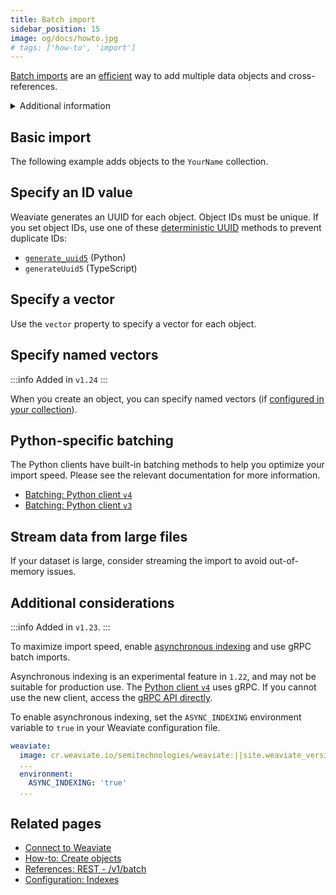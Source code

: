 ```yaml
---
title: Batch import
sidebar_position: 15
image: og/docs/howto.jpg
# tags: ['how-to', 'import']
---
```



[Batch imports](../tutorials/import.md#to-batch-or-not-to-batch) are an [efficient](../api/rest/objects.md#objects-vs-batch) way to add multiple data objects and cross-references.


<details>
  <summary>Additional information</summary>

To create a bulk import job, follow these steps:

1. Initialize a batch object.
1. Add items to the batch object.
1. Ensure that the last batch is sent (flushed).

</details>

## Basic import

The following example adds objects to the `YourName` collection.

<Tabs groupId="languages">
  <TabItem value="py" label="Python (v4)">
    <FilteredTextBlock
      text={PyCode}
      startMarker="# BasicBatchImportExample"
      endMarker="# END BasicBatchImportExample"
      language="py"
    />
  </TabItem>

  <TabItem value="py3" label="Python (v3)">
    <FilteredTextBlock
      text={PyCodeV3}
      startMarker="# BasicBatchImportExample"
      endMarker="# END BasicBatchImportExample"
      language="py"
    />
  </TabItem>

  <TabItem value="js" label="JS/TS">
    <FilteredTextBlock
      text={TSCode}
      startMarker="// BasicBatchImportExample"
      endMarker="// END BasicBatchImportExample"
      language="ts"
    />
  </TabItem>

  <TabItem value="java" label="Java">
    <FilteredTextBlock
      text={JavaCode}
      startMarker="// BasicBatchImportExample"
      endMarker="// END BasicBatchImportExample"
      language="java"
    />
  </TabItem>

  <TabItem value="go" label="Go">
    <FilteredTextBlock
      text={GoCode}
      startMarker="// BasicBatchImportExample"
      endMarker="// END BasicBatchImportExample"
      language="go"
    />
  </TabItem>
</Tabs>

## Specify an ID value

Weaviate generates an UUID for each object. Object IDs must be unique. If you set object IDs, use one of these [deterministic UUID](#generate-a-deterministic-id) methods to prevent duplicate IDs:

- [`generate_uuid5`](https://weaviate-python-client.readthedocs.io/en/stable/weaviate.util.html#weaviate.util.generate_uuid5) (Python)
- `generateUuid5` (TypeScript)

<Tabs groupId="languages">
  <TabItem value="py" label="Python (v4)">
    <FilteredTextBlock
      text={PyCode}
      startMarker="# BatchImportWithIDExample"
      endMarker="# END BatchImportWithIDExample"
      language="py"
    />
  </TabItem>

  <TabItem value="py3" label="Python (v3)">
    <FilteredTextBlock
      text={PyCodeV3}
      startMarker="# BatchImportWithIDExample"
      endMarker="# END BatchImportWithIDExample"
      language="py"
    />
  </TabItem>

  <TabItem value="js" label="JS/TS">
    <FilteredTextBlock
      text={TSCode}
      startMarker="// BatchImportWithIDExample"
      endMarker="// END BatchImportWithIDExample"
      language="ts"
    />
  </TabItem>

  <TabItem value="java" label="Java">
    <FilteredTextBlock
      text={JavaCode}
      startMarker="// BatchImportWithIDExample"
      endMarker="// END BatchImportWithIDExample"
      language="java"
    />
  </TabItem>

  <TabItem value="go" label="Go">
    <FilteredTextBlock
      text={GoCode}
      startMarker="// BatchImportWithIDExample"
      endMarker="// END BatchImportWithIDExample"
      language="go"
    />
  </TabItem>
</Tabs>

## Specify a vector

Use the `vector` property to specify a vector for each object.

<Tabs groupId="languages">
  <TabItem value="py" label="Python (v4)">
    <FilteredTextBlock
      text={PyCode}
      startMarker="# BatchImportWithVectorExample"
      endMarker="# END BatchImportWithVectorExample"
      language="py"
    />
  </TabItem>

  <TabItem value="py3" label="Python (v3)">
    <FilteredTextBlock
      text={PyCodeV3}
      startMarker="# BatchImportWithVectorExample"
      endMarker="# END BatchImportWithVectorExample"
      language="py"
    />
  </TabItem>

  <TabItem value="js" label="JS/TS">
    <FilteredTextBlock
      text={TSCode}
      startMarker="// BatchImportWithVectorExample"
      endMarker="// END BatchImportWithVectorExample"
      language="ts"
    />
  </TabItem>

  <TabItem value="java" label="Java">
    <FilteredTextBlock
      text={JavaCode}
      startMarker="// BatchImportWithVectorExample"
      endMarker="// END BatchImportWithVectorExample"
      language="java"
    />
  </TabItem>

  <TabItem value="go" label="Go">
    <FilteredTextBlock
      text={GoCode}
      startMarker="// BatchImportWithVectorExample"
      endMarker="// END BatchImportWithVectorExample"
      language="go"
    />
  </TabItem>
</Tabs>

## Specify named vectors

:::info Added in `v1.24`
:::

When you create an object, you can specify named vectors (if [configured in your collection](./collections.mdx#define-multiple-named-vectors)).

<Tabs groupId="languages">
  <TabItem value="py" label="Python (v4)">
    <FilteredTextBlock
      text={PyCode}
      startMarker="# BatchImportWithNamedVectors"
      endMarker="# END BatchImportWithNamedVectors"
      language="py"
    />
  </TabItem>

  <TabItem value="py3" label="Python (v3)">
    <FilteredTextBlock
      text={PyCodeV3}
      startMarker="# BatchImportWithNamedVectors"
      endMarker="# END BatchImportWithNamedVectors"
      language="py"
    />
  </TabItem>

  <TabItem value="js" label="JS/TS">
    <FilteredTextBlock
      text={TSCode}
      startMarker="// BatchImportWithNamedVectors"
      endMarker="// END BatchImportWithNamedVectors"
      language="ts"
    />
  </TabItem>

</Tabs>

## Python-specific batching

The Python clients have built-in batching methods to help you optimize your import speed. Please see the relevant documentation for more information.

- [Batching: Python client `v4`](../client-libraries/python/index.md#batching)
- [Batching: Python client `v3`](../client-libraries/python/python_v3.md#batching)

## Stream data from large files

If your dataset is large, consider streaming the import to avoid out-of-memory issues.

<!-- TODOv4: update Python - JSON and CSV with v4 code -->

<Tabs groupId="languages">
  <TabItem value="py" label="Python (v4) - JSON">

  <FilteredTextBlock
    text={PyCode}
    startMarker="# START JSON streaming"
    endMarker="# END JSON streaming"
    language="py"
  />

  </TabItem>
  <TabItem value="pycsv" label="Python (v4) - CSV">

  <FilteredTextBlock
    text={PyCode}
    startMarker="# START CSV streaming"
    endMarker="# END CSV streaming"
    language="py"
  />

  </TabItem>
  <TabItem value="py3" label="Python (v3) - JSON">

  <FilteredTextBlock
    text={PyCodeV3}
    startMarker="# START JSON streaming"
    endMarker="# END JSON streaming"
    language="py"
  />

  </TabItem>
  <TabItem value="py3csv" label="Python (v3) - CSV">

  <FilteredTextBlock
    text={PyCodeV3}
    startMarker="# START CSV streaming"
    endMarker="# END CSV streaming"
    language="py"
  />

  </TabItem>
  <TabItem value="js" label="TypeScript - JSON">

  <FilteredTextBlock
    text={TSCode}
    startMarker="// START JSON streaming"
    endMarker="// END JSON streaming"
    language="ts"
  />

  </TabItem>
  <TabItem value="jscsv" label="TypeScript - CSV">

  <FilteredTextBlock
    text={TSCode}
    startMarker="// START CSV streaming"
    endMarker="// END CSV streaming"
    language="ts"
  />

  </TabItem>
</Tabs>

## Additional considerations

:::info Added in `v1.23`.
:::

To maximize import speed, enable [asynchronous indexing](/developers/weaviate/config-refs/schema/vector-index#asynchronous-indexing) and use gRPC batch imports.

Asynchronous indexing is an experimental feature in `1.22`, and may not be suitable for production use. The [Python client `v4`](../client-libraries/python/index.md) uses gRPC. If you cannot use the new client, access the [gRPC API directly](../api/grpc.md).

To enable asynchronous indexing, set the `ASYNC_INDEXING` environment variable to `true` in your Weaviate configuration file.

```yaml
weaviate:
  image: cr.weaviate.io/semitechnologies/weaviate:||site.weaviate_version||
  ...
  environment:
    ASYNC_INDEXING: 'true'
  ...
```

## Related pages

- [Connect to Weaviate](/developers/weaviate/tutorials/connect.mdx)
- [How-to: Create objects](./create.mdx)
- [References: REST - /v1/batch](../api/rest/batch.md)
- [Configuration: Indexes](/developers/weaviate/config-refs/schema/vector-index#asynchronous-indexing)


<DocsMoreResources />
